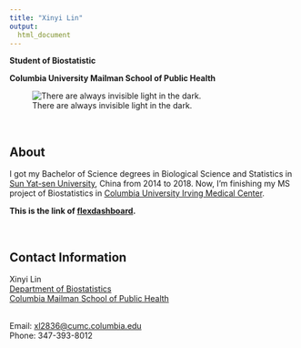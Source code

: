 ```yaml
---
title: "Xinyi Lin"
output:
  html_document
---
```


**Student of Biostatistic**

**Columbia University Mailman School of Public Health**

![There are always invisible light in the dark.](./images/home_pic.png)

<br>

## About

I got my Bachelor of Science degrees in Biological Science and Statistics in [Sun Yat-sen University](http://www.sysu.edu.cn/2012/en/index.htm), China from 2014 to 2018. Now, I'm finishing my MS project of Biostatistics in [Columbia University Irving Medical Center](https://www.cuimc.columbia.edu).

**This is the link of [flexdashboard](dashboard.html).**

<br>

## Contact Information

Xinyi Lin
<br>[Department of Biostatistics](https://www.mailman.columbia.edu/become-student/departments/biostatistics)
<br>[Columbia Mailman School of Public Health](https://www.mailman.columbia.edu)

<br>Email: [xl2836@cumc.columbia.edu](mailto: xl2836@cumc.columbia.edu)
<br>Phone: 347-393-8012
